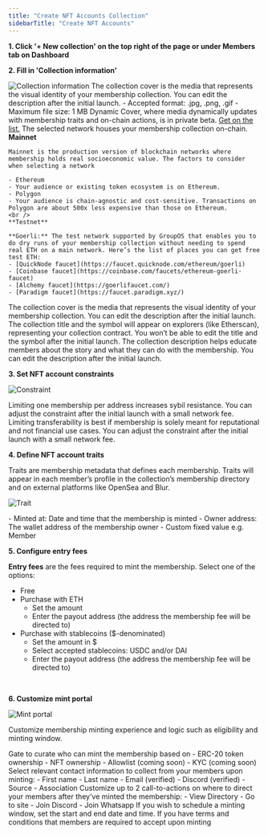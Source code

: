 ```yaml
---
title: "Create NFT Accounts Collection"
sidebarTitle: "Create NFT Accounts"
---
```



**1. Click '+ New collection' on the top right of the page or under Members tab on Dashboard**

**2. Fill in 'Collection information'**

![Collection information](https://station-images.nyc3.digitaloceanspaces.com/b1e4cfa5-98c0-474e-8c21-6f2e60c4183f.png)
<AccordionGroup>
  <Accordion title="Collection cover">
    The collection cover is the media that represents the visual identity of your membership collection. You can edit the description after the initial launch.
    - Accepted format: .jpg, .png, .gif
    - Maximum file size: 1 MB
    Dynamic Cover, where media dynamically updates with membership traits and on-chain actions, is in private beta. [Get on the list.](https://6vdcjqzyfj3.typeform.com/to/x3xer1Rs)
  </Accordion>
   <Accordion title="Network">
    The selected network houses your membership collection on-chain. 
    **Mainnet**

    Mainnet is the production version of blockchain networks where membership holds real socioeconomic value. The factors to consider when selecting a network 

    - Ethereum
    - Your audience or existing token ecosystem is on Ethereum.
    - Polygon
    - Your audience is chain-agnostic and cost-sensitive. Transactions on Polygon are about 500x less expensive than those on Ethereum.
    <br />
    **Testnet**

    **Goerli:** The test network supported by GroupOS that enables you to do dry runs of your membership collection without needing to spend real ETH on a main network. Here’s the list of places you can get free test ETH:
    - [QuickNode faucet](https://faucet.quicknode.com/ethereum/goerli)
    - [Coinbase faucet](https://coinbase.com/faucets/ethereum-goerli-faucet)
    - [Alchemy faucet](https://goerlifaucet.com/)
    - [Paradigm faucet](https://faucet.paradigm.xyz/)
  </Accordion>
  <Accordion title="Collection title and symbol">
    The collection cover is the media that represents the visual identity of your membership collection. You can edit the description after the initial launch.
    The collection title and the symbol will appear on explorers (like Etherscan), representing your collection contract. You won’t be able to edit the title and the symbol after the initial launch.
  </Accordion>
  <Accordion title="Collection description">
    The collection description helps educate members about the story and what they can do with the membership. You can edit the description after the initial launch.
  </Accordion>
</AccordionGroup>

<br />

**3. Set NFT account constraints**

![Constraint](https://station-images.nyc3.digitaloceanspaces.com/c9723112-8981-44e8-b073-8eae1aae55d4.png)

<AccordionGroup>
    <Accordion title="One membership account per address">
        Limiting one membership per address increases sybil resistance. You can adjust the constraint after the initial launch with a small network fee. 
    </Accordion>
    <Accordion title="Transferability">
        Limiting transferability is best if membership is solely meant for reputational and not financial use cases. You can adjust the constraint after the initial launch with a small network fee. 
    </Accordion>
</AccordionGroup>

<br />

**4. Define NFT account traits**

Traits are membership metadata that defines each membership. Traits will appear in each member’s profile in the collection’s membership directory and on external platforms like OpenSea and Blur.

![Trait](https://station-images.nyc3.digitaloceanspaces.com/31c94ec8-37a7-4be8-bd62-9b1461430697.png)

<Accordion title="Trait value">
    - Minted at: Date and time that the membership is minted
    - Owner address: The wallet address of the membership owner
    - Custom fixed value e.g. Member
</Accordion>

<br />

**5. Configure entry fees**

**Entry fees** are the fees required to mint the membership. Select one of the options:
- Free
- Purchase with ETH
    - Set the amount
    - Enter the payout address (the address the membership fee will be directed to)
- Purchase with stablecoins ($-denominated)
    - Set the amount in $
    - Select accepted stablecoins: USDC and/or DAI
    - Enter the payout address (the address the membership fee will be directed to)

<br />

**6. Customize mint portal**

![Mint portal](https://station-images.nyc3.digitaloceanspaces.com/a5621e2a-f060-4b59-9834-a3c09cee1d6c.png)

Customize membership minting experience and logic such as eligibility and minting window.

<AccordionGroup>
    <Accordion title="Eligibility">
        Gate to curate who can mint the membership based on
        - ERC-20 token ownership
        - NFT ownership
        - Allowlist (coming soon)
        - KYC (coming soon) 
    </Accordion>
    <Accordion title="Member information">
        Select relevant contact information to collect from your members upon minting:
        - First name
        - Last name
        - Email (verified)
        - Discord (verified)
        - Source
        - Association
    </Accordion>
    <Accordion title="Call-to-actions">
        Customize up to 2 call-to-actions on where to direct your members after they’ve minted the membership:
        - View Directory
        - Go to site
        - Join Discord
        - Join Whatsapp
    </Accordion>
    <Accordion title="Minting window">
        If you wish to schedule a minting window, set the start and end date and time.
    </Accordion>
    <Accordion title="Terms & conditions">
        If you have terms and conditions that members are required to accept upon minting
    </Accordion>
</AccordionGroup>
